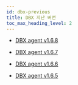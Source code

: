 ```yaml
---
id: dbx-previous
title: DBX 지난 버전
toc_max_heading_level: 2
---
```


* [DBX agent v1.6.8](xos-dbx-1_6_8)

* [DBX agent v1.6.7](xos-dbx-1_6_7)

* [DBX agent v1.6.6](xos-dbx-1_6_6)

* [DBX agent v1.6.5](xos-dbx-1_6_5)